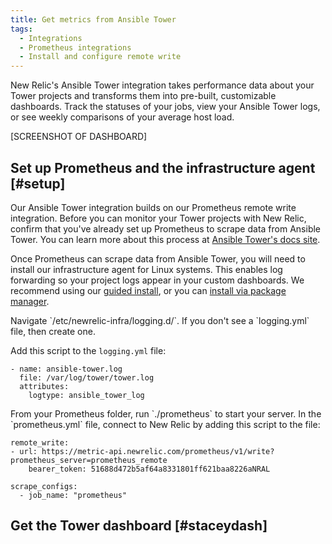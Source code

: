 ```yaml
---
title: Get metrics from Ansible Tower
tags:
  - Integrations
  - Prometheus integrations
  - Install and configure remote write
---
```


New Relic's Ansible Tower integration takes performance data about your Tower projects and transforms them into pre-built, customizable dashboards.  Track the statuses of your jobs, view your Ansible Tower logs, or see weekly comparisons of your average host load.

[SCREENSHOT OF DASHBOARD]

## Set up Prometheus and the infrastructure agent [#setup]

Our Ansible Tower integration builds on our Prometheus remote write integration. Before you can monitor your Tower projects with New Relic, confirm that you've already set up Prometheus to scrape data from Ansible Tower. You can learn more about this process at [Ansible Tower's docs site](https://docs.ansible.com/ansible-tower/latest/html/administration/metrics.html).

Once Prometheus can scrape data from Ansible Tower, you will need to install our infrastructure agent for Linux systems. This enables log forwarding so your project logs  appear in your custom dashboards. We recommend using our [guided install](https://one.newrelic.com/marketplace?account=1&state=9fc6e1c7-1ffb-1ff0-862d-1ea1ed4a1c31), or you can [install via package manager](/docs/infrastructure/install-infrastructure-agent/linux-installation/install-infrastructure-monitoring-agent-linux).

<CollapserGroup>
<Collapser
    id="logging"
    title="Step 1. Connect Ansible Tower logs to the infrastructure agent"
  >
Navigate `/etc/newrelic-infra/logging.d/`. If you don't see a `logging.yml` file, then create one.

Add this script to the `logging.yml` file:

```
- name: ansible-tower.log
  file: /var/log/tower/tower.log
  attributes:
    logtype: ansible_tower_log
```
</Collapser>
<Collapser
  id="integrate"
  title="Step 2. Integrate Prometheus in the New Relic platform"
  >
From your Prometheus folder, run `./prometheus` to start your server.  In the `prometheus.yml` file, connect to New Relic by adding this script to the file:

```
remote_write:
- url: https://metric-api.newrelic.com/prometheus/v1/write?prometheus_server=prometheus_remote
    bearer_token: 51688d472b5af64a8331801ff621baa8226aNRAL

scrape_configs:
  - job_name: "prometheus"
```
</Collapser>
<Collapser
  id="jobs"
  title="Step 3. Grab Ansible Tower metrics"
>
</Collapser>
</CollapserGroup>

## Get the Tower dashboard [#staceydash]


